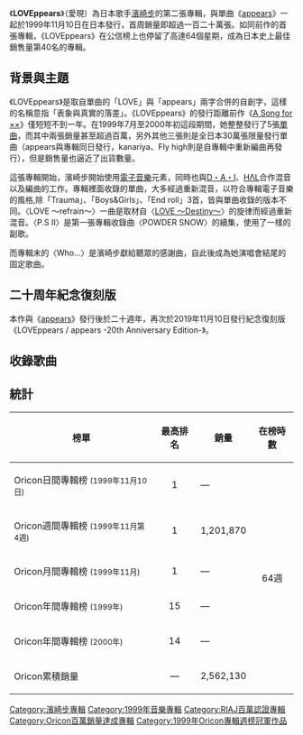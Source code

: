 {{noteTA
|1=zh:愛現;zh-hant:愛現;zh-hans:爱出现;
}}{{Infobox Album |
| Name           = LOVEppears<br><small>愛現</small>
| Type           = [[錄音室專輯|錄音室專輯]]
| Cover          = LOVEppears.jpg
| Artist         = [[濱崎步|濱崎步]] 
| Released       = 1999年11月10日
| Recorded       = 1999年
| Genre          = [[日本流行音樂|日本流行音樂]] 
| Length         = 1:10:47 <small>(Disc1)</small> <br />34:06 <small>(Disc2)</small>
| Label          = [[avex_trax|avex trax]] 
| Producer       = 松浦勝人
| Reviews        = 
*''[[HMV|HMV]]'' {{Rating|4.5|5}} [http://www.hmv.co.jp/product/detail/991717 連結]
| Chart position = *最高1名（[[Oricon|Oricon]]）
* 1999年度年間第15名（Oricon）
* 2000年度年間第14名（Oricon）
| Certification  = * 兩百萬唱片（[[日本唱片協會|日本唱片協會]]）
| Last album     = [[A_Song_for_××|A Song for ××]]<br />（1999年）
| This album     = '''LOVEppears'''<br />（1999年）
| Next album     = [[Duty|Duty]]<br />（2000年）
| Misc           = {{Singles
  | Name           = LOVEppears
  | Type           = 錄音室專輯
  | Single 1       = [[WHATEVER|WHATEVER]]
  | Single 1 date  = 1999年2月10日
  | Single 2       = [[LOVE_～Destiny～|LOVE ～Destiny～]]
  | Single 2 date  = 1999年4月14日
  | Single 3       = [[TO_BE|TO BE]]
  | Single 3 date  = 1999年5月12日
  | Single 4       = [[Boys_&_Girls|Boys & Girls]]
  | Single 4 date  = 1999年7月14日
  | Single 5       = [[A_(濱崎步單曲)|A]]
  | Single 5 date  = 1999年8月11日
  | Single 6       = [[appears|appears]]
  | Single 6 date  = 1999年11月10日
  | Single 7       = [[kanariya|kanariya]]
  | Single 7 date  = 1999年12月8日
  | Single 8       = [[Fly_high|Fly high]]
  | Single 8 date  = 2000年2月9日
  }}
}}

《'''LOVEppears'''》（愛現）為日本歌手[[濱崎步|濱崎步]]的第二張專輯，與單曲《[[appears|appears]]》一起於1999年11月10日在日本發行，首周銷量即超過一百二十萬張。如同前作的首張專輯，《LOVEppears》在公信榜上也停留了高達64個星期，成為日本史上最佳銷售量第40名的專輯。

== 背景與主題 ==
《LOVEppears》是取自單曲的「LOVE」與「appears」兩字合併的自創字，這樣的名稱意指「表象與真實的落差」。《LOVEppears》的發行距離前作《[[A_Song_for_××|A Song for ××]]》僅短短不到一年。在1999年7月至2000年初這段期間，她整整發行了5張[[單曲|單曲]]，而其中兩張銷量甚至超過百萬，另外其他三張則是全日本30萬張限量發行單曲（appears與專輯同日發行，kanariya、Fly high則是自專輯中重新編曲再發行），但是銷售量也逼近了出貨數量。

這張專輯開始，濱崎步開始使用[[電子音樂|電子音樂]]元素，同時也與[[長尾大|D・A・I]]、[[HΛL|HΛL]]合作混音以及編曲的工作。專輯裡面收錄的單曲，大多經過重新混音，以符合專輯電子音樂的風格,除「Trauma」、「Boys&Girls」、「End roll」3首，皆與單曲收錄的版本不同。〈LOVE ～refrain～〉一曲是取材自〈[[LOVE_〜Destiny〜|LOVE 〜Destiny〜]]〉的旋律而經過重新混音。〈P.S II〉是第一張專輯收錄曲〈POWDER SNOW〉的續集，使用了一樣的副歌。

而專輯末的〈Who...〉是濱崎步獻給聽眾的感謝曲，自此後成為她演唱會結尾的固定歌曲。

== 二十周年紀念復刻版 ==
本作與《[[appears|appears]]》發行後於二十週年，再次於2019年11月10日發行紀念復刻版《LOVEppears / appears -20th Anniversary Edition-》。

== 收錄歌曲 ==
{{tracklist
| collapsed     = no
| all_lyrics    = 濱崎步
| headline      = CD (DISC-1)
| extra_column  = 編曲

| total_length  = 

| title1        = Introduction
| note1         = 
| music1        = HΛL
| extra1        = HΛL
| length1       = 1:08
                
| title2        = [[Fly_high|Fly high]]
| note2         = 
| music2        = [[長尾大|D・A・I]]
| extra2        = HΛL
| length2       = 4:05
                
| title3        = [[A_(濱崎步單曲)|Trauma]]
| note3         = 日本TOBACCO產業「水蜜桃天然水」廣告歌曲
| music3        = D・A・I
| extra3        = 鈴木直人、D・A・I
| length3       = 4:16

| title4        = And Then
| note4         = 花王SOFINA「AUBE」印象歌曲
| music4        = 星野靖彥
| extra4        = 菊地圭介
| length4       = 4:12
                
| title5        = [[appears|immature]] "Album Version"
| note5         = 
| music5        = 菊池一仁
| extra5        = HΛL
| length5       = 4:43
                
| title6        = [[Boys_&_Girls|Boys & Girls]]
| note6	        = 花王「AUBE」廣告歌曲
| music6        = D・A・I
| extra6        = 鈴木直人、D・A・I
| length6       = 3:52

| title7        = [[TO_BE|TO BE]] "Album Version"
| note7         = 日本TOBACCO產業「水蜜桃天然水」廣告歌曲
| music7        = D・A・I
| extra7        = 鈴木直人、D・A・I
| length7       = 5:16

| title8        = [[A_(濱崎步單曲)|End roll]]
| note8         = 
| music8        = D・A・I
| extra8        = 鈴木直人、D・A・I
| length8       = 4:47

| title9        = P.S II
| note9         = 
| music9        = 桑原秀明
| extra9        = HΛL
| length9       = 4:46

| title10       = [[WHATEVER|WHATEVER]] "Dub's 1999 Club Remix"
| music10       = 菊池一仁
| extra10       = 宮崎"D・M・X"泉
| length10      = 7:20

| title11       = [[A_(濱崎步單曲)|too late]] "Album Version"
| note11        = 本田技研工業「ジョルノクレア」廣告歌曲
| music11       = D・A・I
| extra11       = 鈴木直人、D・A・I
| length11      = 4:23

| title12       = [[appears|appears]] "Album Version"
| note12        = 
| music12       = 菊池一仁
| extra12       = HΛL
| length12      = 5:36

| title13       = [[A_(濱崎步單曲)|monochrome]] "Album Version"
| note13        = 日本TOBACCO產業「水蜜桃天然水」廣告歌曲
| music13       = D・A・I
| extra13       = 鈴木直人、D・A・I
| length13      = 4:21

| title14       = Interlude
| note14        = 
| music14       = 鈴木直人
| extra14       = 鈴木直人
| length14      = 0:55

| title15       = [[LOVE_～Destiny～|LOVE ～refrain～]]
| note15        = 
| music15       = [[淳君|淳君]]
| extra15       = 鈴木直人
| length15      = 5:21

| title16       = Who...
| note16        = 電影《月》主題歌
| music16       = 菊池一仁
| extra16       = 鈴木直人
| length16      = 5:37

| title17       = kanariya
| note17        = 隱藏曲目
| music17       = 星野靖彥
| extra17       = CPM-Marvin
| length17      = 3:52
}}

{{Tracklist
| collapsed       = yes
| headline        = CD (DISC-2)

| title1          = ayu's EURO MEGA-MIX "Y&Co.MIX"
| length1         = 9:48
| title2          = ayu's HOUSE MEGA-MIX "N.S House Mix"
| length2         = 9:58
| title3          = [[A_Song_for_××|A Song for ××]] "MILLENNIUM MIX" from 1st Album
| length3         = 4:46
| title4          = POWDER SNOW "Acoustic Orchestra Version" from あゆ・み・っくす
| length4         = 5:03
| title5          = FRIEND II "MAKE MY MAD MIX" from ayu-mi-x
| length5         = 4:31
}}

{{Tracklist
| collapsed       = yes
| headline        = CD (DISC-3)（收錄至20周年復刻紀念版）

| title1          = appears "99 Greeting Mix"
| length1         = 
| title2          = appears "Scud Filter Mix"
| length2         = 
| title3          = appears "Dub's Eurotech Remix"
| length3         = 
| title4          = WHATEVER "Ferry 'System F' Corsten dub mix"
| length4         = 
| title5          = appears "JP's Sound Factory Mix"
| length5         = 
| title6          = appears "HΛL's Mix"
| length6         = 
| title7          = immature "D-Z DUAL LUCIFER MIX"
| length7         = 
| title8          = WHATEVER "Ferry 'System F' Corsten vocal extended mix"
| length8         = 
| title9          = appears "Keith Litman's Mix of Truth"
| length9         = 
| title10         = immature "JT Original CM Version"
| length10        = 
| title11         = appears "99 Greeting Mix -Instrumental-"
| length11        = 
| title12         = immature "JT Original CM Version -Instrumental-"
| length12        = 
}}

{{Tracklist
| collapsed       = yes
| headline        = CD (DISC-4)（收錄至20周年復刻紀念版）

| title1          = appears "HΛL's Progress"
| length1         = 
| title2          = appears "Acoustic version"
| length2         = 
| title3          = appears "Armin van Buuren's remix"
| length3         = 
| title4          = appears "Junior's Appears On The Air"
| length4         = 
| title5          = appears "HW Club Mix"
| length5         = 
| title6          = appears "DJ-TURBO remix"
| length6         = 
| title7          = appears "Junior's Club Mix"
| length7         = 
| title8          = appears "HW Tokyo Hard House Mix"
| length8         = 
| title9          = appears "Armin van Buuren's Sunset Dub"
| length9         = 
| title10         = appears "Aggressive Extended Mix"
| length10        = 
| title11         = appears "Melodic Extended Mix"
| length11        = 
| title12         = appears "Shinichi Osawa remix"
| length12        = 
| title13         = appears "Inst melo version"
| length13        = 
}}

{{Tracklist
| collapsed       = yes
| headline        = DVD (DISC-5)（收錄至20周年復刻紀念版）

| title1          = Fly high
| length1         = 
| title2          = Boys & Girls
| length2         = 
| title3          = TO BE
| length3         = 
| title4          = WHATEVER
| length4         = 
| title5          = appears
| length5         = 
| title6          = kanariya
| length6         = 
| title7          = LOVE ～Destiny～
| length7         = 
| title8          = Who... (Live Lyric Video)
| length8         = 
| title9          = Trauma (ayupan編舞影像)
| length9         = 
}}

== 統計 ==
{| class="wikitable" width="500px" style="font-size:small;"
!榜單
!最高排名
!銷量
!在榜時數
|-
|Oricon日間專輯榜 <small>(1999年11月10日)</small>
|align="center"|1
|—
|rowspan="6" align="center"|64週
|-
|Oricon週間專輯榜 <small>(1999年11月第4週)</small>
|align="center"|1
|1,201,870
|-
|Oricon月間專輯榜 <small>(1999年11月)</small>
|align="center"|1
|—
|-
|Oricon年間專輯榜 <small>(1999年)</small>
|align="center"|15
|—
|-
|Oricon年間專輯榜 <small>(2000年)</small>
|align="center"|14
|—
|-
|Oricon累積銷量
|align="center"|—
|2,562,130
|}


{{Ayumi Hamasaki albums}}
{{Oricon專輯週榜冠軍 (1999年)|1999年11月22日-12月6日}}

[[Category:濱崎步專輯|Category:濱崎步專輯]]
[[Category:1999年音樂專輯|Category:1999年音樂專輯]]
[[Category:RIAJ百萬認證專輯|Category:RIAJ百萬認證專輯]]
[[Category:Oricon百萬銷量達成專輯|Category:Oricon百萬銷量達成專輯]]
[[Category:1999年Oricon專輯週榜冠軍作品|Category:1999年Oricon專輯週榜冠軍作品]]